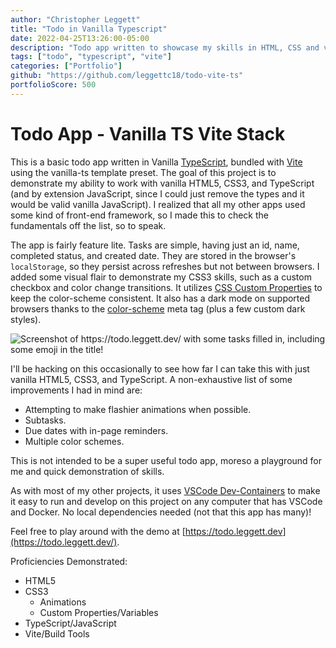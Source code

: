 ```yaml
---
author: "Christopher Leggett"
title: "Todo in Vanilla Typescript"
date: 2022-04-25T13:26:00-05:00
description: "Todo app written to showcase my skills in HTML, CSS and vanilla Typescript."
tags: ["todo", "typescript", "vite"]
categories: ["Portfolio"]
github: "https://github.com/leggettc18/todo-vite-ts"
portfolioScore: 500
---
```


# Todo App - Vanilla TS Vite Stack
This is a basic todo app written in Vanilla [TypeScript](https://www.typescriptlang.org/), bundled with [Vite](https://vitejs.dev/) using the vanilla-ts template preset. The goal of this project is to demonstrate my ability to work with vanilla HTML5, CSS3, and TypeScript (and by extension JavaScript, since I could just remove the types and it would be valid vanilla JavaScript). I realized that all my other apps used some kind of front-end framework, so I made this to check the fundamentals off the list, so to speak.

The app is fairly feature lite. Tasks are simple, having just an id, name, completed status, and created date. They are stored in the browser's `localStorage`, so they persist across refreshes but not between browsers. I added some visual flair to demonstrate my CSS3 skills, such as a custom checkbox and color change transitions. It utilizes [CSS Custom Properties](https://developer.mozilla.org/en-US/docs/Web/CSS/--*) to keep the color-scheme consistent. It also has a dark mode on supported browsers thanks to the [color-scheme](https://developer.mozilla.org/en-US/docs/Web/CSS/color-scheme) meta tag (plus a few custom dark styles). 

![Screenshot of https://todo.leggett.dev/ with some tasks filled in, including some emoji in the title!](images/screenshot1.png)

I'll be hacking on this occasionally to see how far I can take this with just vanilla HTML5, CSS3, and TypeScript. A non-exhaustive list of some improvements I had in mind are: 
- Attempting to make flashier animations when possible.
- Subtasks.
- Due dates with in-page reminders.
- Multiple color schemes.

This is not intended to be a super useful todo app, moreso a playground for me and quick demonstration of skills.

As with most of my other projects, it uses [VSCode Dev-Containers](https://code.visualstudio.com/docs/remote/create-dev-container) to make it easy to run and develop on this project on any computer that has VSCode and Docker. No local dependencies needed (not that this app has many)!

Feel free to play around with the demo at [https://todo.leggett.dev](https://todo.leggett.dev/).

Proficiencies Demonstrated:
 - HTML5
 - CSS3
   - Animations
   - Custom Properties/Variables
 - TypeScript/JavaScript
 - Vite/Build Tools